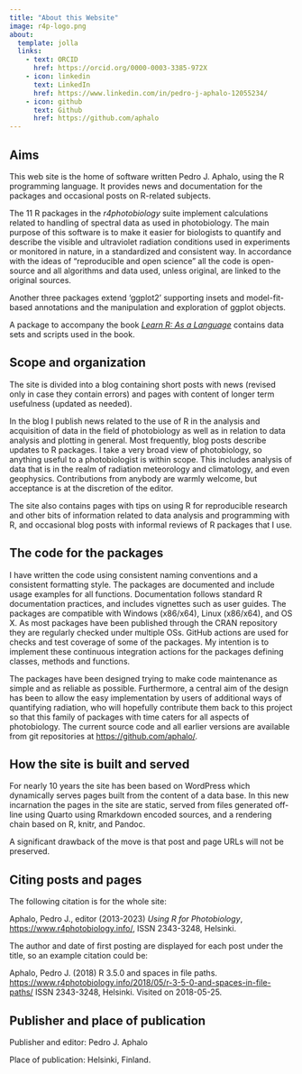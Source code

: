 ```yaml
---
title: "About this Website"
image: r4p-logo.png
about:
  template: jolla
  links:
    - text: ORCID
      href: https://orcid.org/0000-0003-3385-972X
    - icon: linkedin
      text: LinkedIn
      href: https://www.linkedin.com/in/pedro-j-aphalo-12055234/
    - icon: github
      text: Github
      href: https://github.com/aphalo
---
```


## Aims

This web site is the home of software written Pedro J. Aphalo, using the R programming language. It provides news and documentation for the packages and occasional posts on R-related subjects.

The 11 R packages in the _r4photobiology_ suite implement calculations related to handling of spectral data as used in photobiology. The main purpose of this software is to make it easier for biologists to quantify and describe the visible and ultraviolet radiation conditions used in experiments or monitored in nature, in a standardized and consistent way. In accordance with the ideas of "reproducible and open science" all the code is open-source and all algorithms and data used, unless original, are linked to the original sources.

Another three packages extend 'ggplot2' supporting insets and model-fit-based annotations and the manipulation and exploration of ggplot objects.

A package to accompany the book [_Learn R: As a Language_](https://www.r4photobiology.info/category/learn-r-as-a-language/) contains data sets and scripts used in the book.

## Scope and organization

The site is divided into a blog containing short posts with news (revised only in case they contain errors) and pages with content of longer term usefulness (updated as needed).

In the blog I publish news related to the use of R in the analysis and acquisition of data in the field of photobiology as well as in relation to data analysis and plotting in general. Most frequently, blog posts describe updates to R packages. I take a very broad view of photobiology, so anything useful to a photobiologist is within scope. This includes analysis of data that is in the realm of radiation meteorology and climatology, and even geophysics. Contributions from anybody are warmly welcome, but acceptance is at the discretion of the editor.

The site also contains pages with tips on using R for reproducible research and other bits of information related to data analysis and programming with R, and occasional blog posts with informal reviews of R packages that I use.

## The code for the packages

I have written the code using consistent naming conventions and a consistent formatting style. The packages are documented and include usage examples for all functions. Documentation follows standard R documentation practices, and includes vignettes such as user guides. The packages are compatible with Windows (x86/x64), Linux (x86/x64), and OS X. As most packages have been published through the CRAN repository they are regularly checked under multiple OSs. GitHub actions are used for checks and test coverage of some of the packages. My intention is to implement these continuous integration actions for the packages defining classes, methods and functions.  

The packages have been designed trying to make code maintenance as simple and as reliable as possible. Furthermore, a central aim of the design has been to allow the easy implementation by users of additional ways of quantifying radiation, who will hopefully contribute them back to this project so that this family of packages with time caters for all aspects of photobiology. The current source code and all earlier versions are available from git repositories at [https://github.com/aphalo/](https://github.com/aphalo/).

## How the site is built and served

For nearly 10 years the site has been based on WordPress which dynamically serves pages built from the content of a data base. In this new incarnation the pages in the site are static, served from files generated off-line using Quarto using Rmarkdown encoded sources, and a rendering chain based on R, knitr, and Pandoc.

A significant drawback of the move is that post and page URLs will not be preserved.

## Citing posts and pages

The following citation is for the whole site:

Aphalo, Pedro J., editor (2013-2023) _Using R for Photobiology_, [https://www.r4photobiology.info/](https://www.r4photobiology.info/), ISSN 2343-3248, Helsinki.

The author and date of first posting are displayed for each post under the title, so an example citation could be:

Aphalo, Pedro J. (2018) R 3.5.0 and spaces in file paths. [https://www.r4photobiology.info/2018/05/r-3-5-0-and-spaces-in-file-paths/](https://www.r4photobiology.info/2018/05/r-3-5-0-and-spaces-in-file-paths/) ISSN 2343-3248, Helsinki. Visited on 2018-05-25.

## Publisher and place of publication

Publisher and editor: Pedro J. Aphalo

Place of publication: Helsinki, Finland.
